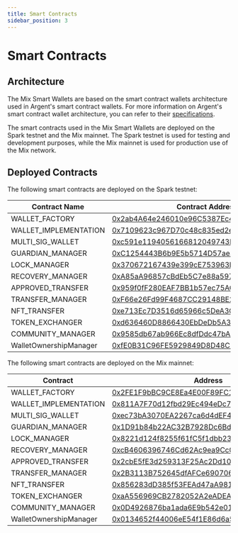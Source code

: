 ```yaml
---
title: Smart Contracts
sidebar_position: 3
---
```

# Smart Contracts

## **Architecture**

The Mix Smart Wallets are based on the smart contract wallets architecture used in Argent's smart contract wallets. For more information on Argent's smart contract wallet architecture, you can refer to their [specifications](https://github.com/argentlabs/argent-contracts/blob/develop/specifications/specifications.pdf).

The smart contracts used in the Mix Smart Wallets are deployed on the Spark testnet and the Mix mainnet. The Spark testnet is used for testing and development purposes, while the Mix mainnet is used for production use of the Mix network.

## Deployed Contracts

The following smart contracts are deployed on the Spark testnet:

| Contract Name          | Contract Address                                                                                                               |
| ---------------------- | ------------------------------------------------------------------------------------------------------------------------------ |
| WALLET\_FACTORY        | [0x2ab4A64e246010e96C5387Ec4C7B1256B9783ce3](https://miexs.com/address/0x2ab4A64e246010e96C5387Ec4C7B1256B9783ce3) |
| WALLET\_IMPLEMENTATION | [0x7109623c967D70c48c835ed2e4E3CdFd27fa8003](https://miexs.com/address/0x7109623c967D70c48c835ed2e4E3CdFd27fa8003) |
| MULTI\_SIG\_WALLET     | [0xc591e1194056166812049743DaAa714159e6c3C8](https://miexs.com/address/0xc591e1194056166812049743DaAa714159e6c3C8) |
| GUARDIAN\_MANAGER      | [0xC1254443B6b9E5b5714D57ae3Af16FE9D220775D](https://miexs.com/address/0xC1254443B6b9E5b5714D57ae3Af16FE9D220775D) |
| LOCK\_MANAGER          | [0x370672167439e399cE753963E31E26EEB5bfaf6c](https://miexs.com/address/0x370672167439e399cE753963E31E26EEB5bfaf6c) |
| RECOVERY\_MANAGER      | [0xA85aA96857cBdEb5C7e88a59772E6E7170986f02](https://miexs.com/address/0xA85aA96857cBdEb5C7e88a59772E6E7170986f02) |
| APPROVED\_TRANSFER     | [0x959f0fF280EAF7BB1b57ec75AC777aB863f82736](https://miexs.com/address/0x959f0fF280EAF7BB1b57ec75AC777aB863f82736) |
| TRANSFER\_MANAGER      | [0xF66e26Fd99F4687CC29148BE2e331df2e49E249E](https://miexs.com/address/0xF66e26Fd99F4687CC29148BE2e331df2e49E249E) |
| NFT\_TRANSFER          | [0xe713Ec7D3516d65966c5DeA3CF78EFE1DcaDd47B](https://miexs.com/address/0xe713Ec7D3516d65966c5DeA3CF78EFE1DcaDd47B) |
| TOKEN\_EXCHANGER       | [0xd636460D8866430EbDeDb5A3AE4f19D0735fD1B7](https://miexs.com/address/0xd636460D8866430EbDeDb5A3AE4f19D0735fD1B7) |
| COMMUNITY\_MANAGER     | [0x9585db67ab966Ec8dfDdc47bAD9cE46905A5a0e1](https://miexs.com/address/0x9585db67ab966Ec8dfDdc47bAD9cE46905A5a0e1) |
| WalletOwnershipManager | [0xfE0B31C96FE5929849D8D48C56c428d935dDfE00](https://miexs.com/address/0xfE0B31C96FE5929849D8D48C56c428d935dDfE00) |

The following smart contracts are deployed on the Mix mainnet:

| Contract               | Address                                                                                                                   |
| ---------------------- | ------------------------------------------------------------------------------------------------------------------------- |
| WALLET\_FACTORY        | [0x2FE1F9bBC9CE8Ea4E00F89FC1a8936DE6934b63D](https://miexs.com/address/0x2FE1F9bBC9CE8Ea4E00F89FC1a8936DE6934b63D) |
| WALLET\_IMPLEMENTATION | [0x811A7F70d12fbd29Ec494eDc75645E66f5fCcCFc](https://miexs.com/address/0x811A7F70d12fbd29Ec494eDc75645E66f5fCcCFc) |
| MULTI\_SIG\_WALLET     | [0xec73bA3070EA2267ca6d4dEF4173DCA0a004B4fc](https://miexs.com/address/0xec73bA3070EA2267ca6d4dEF4173DCA0a004B4fc) |
| GUARDIAN\_MANAGER      | [0x1D91b84b22AC32B7928Dc6BdB2A66C42Fc32F1C3](https://miexs.com/address/0x1D91b84b22AC32B7928Dc6BdB2A66C42Fc32F1C3) |
| LOCK\_MANAGER          | [0x8221d124f8255f61fC5f1dbb2382364B53355574](https://miexs.com/address/0x8221d124f8255f61fC5f1dbb2382364B53355574) |
| RECOVERY\_MANAGER      | [0xcB4606396746Cd62Ac9ea9Cc0fCc5B16BE73E7aF](https://miexs.com/address/0xcB4606396746Cd62Ac9ea9Cc0fCc5B16BE73E7aF) |
| APPROVED\_TRANSFER     | [0x2cbE5fE3d259313F25Ac2Dd10FAB8B851561F366](https://miexs.com/address/0x2cbE5fE3d259313F25Ac2Dd10FAB8B851561F366) |
| TRANSFER\_MANAGER      | [0x2B3113B752645dfAFCe690706b5eCAd9d83977CF](https://miexs.com/address/0x2B3113B752645dfAFCe690706b5eCAd9d83977CF) |
| NFT\_TRANSFER          | [0x856283dD385f53FEAd47aA981517eEa564379cFC](https://miexs.com/address/0x856283dD385f53FEAd47aA981517eEa564379cFC) |
| TOKEN\_EXCHANGER       | [0xaA556969CB2782052A2eADEA32e660d40f4C4281](https://miexs.com/address/0xaA556969CB2782052A2eADEA32e660d40f4C4281) |
| COMMUNITY\_MANAGER     | [0x0D4926876ba1ada6E9b542e018eBeD517FFc8050](https://miexs.com/address/0x0D4926876ba1ada6E9b542e018eBeD517FFc8050) |
| WalletOwnershipManager | [0x0134652f44006eE54f1E86d6a5786a28b9dCcD0b](https://miexs.com/address/0x0134652f44006eE54f1E86d6a5786a28b9dCcD0b) |
